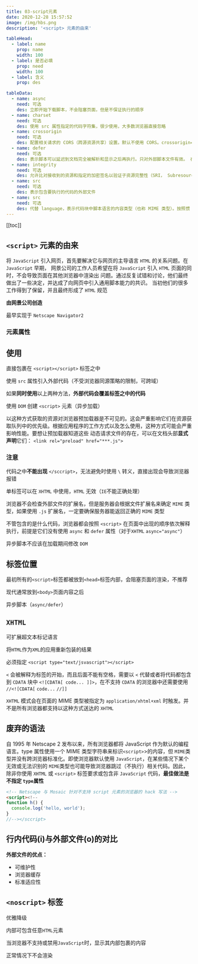 ```yaml
---
title: 03-script元素
date: 2020-12-28 15:57:52
image: /img/hbs.png
description: '<script> 元素的由来'

tableHead:
  - label: name
    prop: name
    width: 100
  - label: 是否必填
    prop: need
    width: 100
  - label: 含义
    prop: des

tableData:
  - name: async
    need: 可选
    des: 立即开始下载脚本，不会阻塞页面，但是不保证执行的顺序
  - name: charset
    need: 可选
    des: 使用 src 属性指定的代码字符集，很少使用，大多数浏览器直接忽略
  - name: crossorigin
    need: 可选
    des: 配置相关请求的 CORS（跨源资源共享）设置。默认不使用 CORS。crossorigin="anonymous" 配置文件请求不必设置凭据标志。crossorigin="use-credentials" 设置凭据标志，意味着出站请求会包含凭据
  - name: defer
    need: 可选
    des: 表示脚本可以延迟到文档完全被解析和显示之后再执行。只对外部脚本文件有效。 在 IE7 及更早的版本中，对行内脚本也可以指定这个属性。虽然 HTML5 规范要求按顺序执行，但是实际情况并不理想
  - name: integrity
    need: 可选
    des: 允许比对接收到的资源和指定的加密签名以验证子资源完整性（SRI， Subresource Integrity）。如果接收到的资源的签名与这个属性指定的签名不匹配，则页面会报错， 脚本不会执行。这个属性可以用于确保内容分发网络（CDN，Content Delivery Network）不会提供恶意内容
  - name: src
    need: 可选
    des: 表示包含要执行的代码的外部文件
  - name: src
    need: 可选
    des: 代替 language，表示代码块中脚本语言的内容类型（也称 MIME 类型）。按照惯 例，这个值始终都是 text/javascript，尽管text/javascript 和 text/ecmascript 都已经废弃了。JavaScript 文件的 MIME 类型通常是 application/x-javascript，不过给 type 属性这个值有可能导致脚本被忽略。在非 IE 的浏览器中有效的其他值还有 application/javascript 和application/ecmascript。如果这个值是 module，则代码会被当成 ES6 模块，而且只有这时候代码中才能出现 import 和 export 关键字
---
```



[[toc]]

## `<script>` 元素的由来

将 `JavaScript` 引入网页，首先要解决它与网页的主导语言 `HTML` 的关系问题。在 `JavaScript` 早期， 网景公司的工作人员希望在将 `JavaScript` 引入 `HTML` 页面的同时，不会导致页面在其他浏览器中渲染出 问题。通过反复试错和讨论，他们最终做出了一些决定，并达成了向网页中引入通用脚本能力的共识。 当初他们的很多工作得到了保留，并且最终形成了 `HTML` 规范

**由网景公司创造**

最早实现于 `Netscape Navigator2`

### 元素属性

<Table
  tableHead={frontmatter.tableHead}
  tableData={frontmatter.tableData}
/>

## 使用

直接包裹在 `<script></script>` 标签之中

使用 `src` 属性引入外部代码（不受浏览器同源策略的限制，可跨域）

如果**同时使用**以上两种方法，**外部代码会覆盖标签之中的代码**

使用 `DOM` 创建 `<script>` 元素（异步加载）

以这种方式获取的资源对浏览器预加载器是不可见的。这会严重影响它们在资源获取队列中的优先级。根据应用程序的工作方式以及怎么使用，这种方式可能会严重影响性能。要想让预加载器知道这些 动态请求文件的存在，可以在文档头部**显式声明**它们： `<link rel="preload" href="***.js">`

### 注意

代码之中**不能出现** `</sccript>`，无法避免时使用 `\` 转义，直接出现会导致浏览器报错

单标签可以在 `XHTML` 中使用，`HTML` 无效（`IE`不能正确处理）

浏览器不会检查外部文件的扩展名，但是服务器会根据文件扩展名来确定 `MIME` 类型，如果使用 `.js` 扩展名，一定要确保服务器能返回正确的 `MIME` 类型

不管包含的是什么代码，浏览器都会按照 `<script>` 在页面中出现的顺序依次解释执行，前提是它们没有使用 `async` 和 `defer` 属性（对于`XHTML` `async="async"`）

异步脚本不应该在加载期间修改 `DOM`

## 标签位置

最初所有的`<script>`标签都被放到`<head>`标签内部，会阻塞页面的渲染，不推荐

现代通常放到`<body>`页面内容之后

异步脚本（`async/defer`）

## `XHTML`

可扩展超文本标记语言

将`HTML`作为`XML`的应用重新包装的结果

必须指定 `<script type="text/jsvascript"></script>`

`<` 会被解释为标签的开始，而且后面不能有空格，需要以 `<` 代替或者将代码都包含到 `CDATA` 块中 `<![CDATA[ code... ]]>`，在不支持 `CDATA` 的浏览器中还需要使用 `//<![CDATA[` `code...` `//]]`

`XHTML` 模式会在页面的 MIME 类型被指定为 `application/xhtml+xml` 时触发。并不是所有浏览器都支持以这种方式送达的 `XHTML`

## 废弃的语法

自 1995 年 Netscape 2 发布以来，所有浏览器都将 JavaScript 作为默认的编程语言。type 属性使用一个 MIME 类型字符串来标识`<script>`>的内容，但 `MIME`类型并没有跨浏览器标准化。即使浏览器默认使用 `JavaScript`，在某些情况下某个无效或无法识别的 `MIME`类型也可能导致浏览器跳过（不执行）相关代码。因此，除非你使用 `XHTML` 或 `<script>` 标签要求或包含非 `JavaScript` 代码，**最佳做法是不指定 `type`属性**

```html
<!-- Netscape 与 Mosaic 针对不支持 script 元素的浏览器的 hack 写法 -->
<script><!--
function h() {
  console.log('hello, world');
}
//--></sccript>
```

## 行内代码(i)与外部文件(o)的对比

**外部文件的优点：**
  - 可维护性
  - 浏览器缓存
  - 标准适应性

## `<noscript>` 标签

优雅降级

内部可包含任意`HTML`元素

当浏览器不支持或禁用`JavaScript`时，显示其内部包裹的内容

正常情况下不会渲染